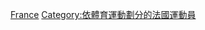 {{Commons category|Sailors from France|French sailors}}

[[Category:各國帆船運動員|France]]
[[Category:依體育運動劃分的法國運動員|Category:依體育運動劃分的法國運動員]]